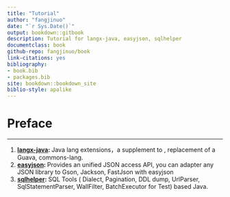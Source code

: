 ```yaml
--- 
title: "Tutorial"
author: "fangjinuo"
date: "`r Sys.Date()`"
output: bookdown::gitbook
description: Tutorial for langx-java, easyjson, sqlhelper
documentclass: book
github-repo: fangjinuo/book
link-citations: yes
bibliography:
- book.bib
- packages.bib
site: bookdown::bookdown_site
biblio-style: apalike
---
```

# Preface {-}

---

1. **[langx-java](https://github.com/fangjinuo/langx-java): **Java lang extensions，a supplement to , replacement of a Guava, commons-lang.
2. **[easyjson](https://github.com/fangjinuo/easyjson): **Provides an unified JSON access API, you can adapter any JSON library to Gson, Jackson, FastJson with easyjson
3. **[sqlhelper](https://github.com/fangjinuo/sqlhelper): **SQL Tools ( Dialect, Pagination, DDL dump, UrlParser, SqlStatementParser, WallFilter, BatchExecutor for Test) based Java.




